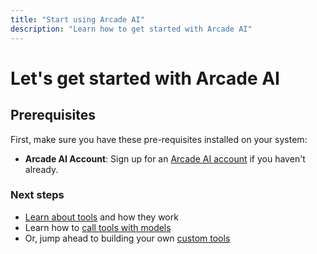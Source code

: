 ```yaml
---
title: "Start using Arcade AI"
description: "Learn how to get started with Arcade AI"
---
```



# Let's get started with Arcade AI

<GettingStarted />

## Prerequisites

First, make sure you have these pre-requisites installed on your system:

- **Arcade AI Account**: Sign up for an [Arcade AI account](https://arcade-ai.typeform.com/early-access?typeform-source=docs.arcade.dev) if you haven't already.

<Prerequisites />

### Next steps

- [Learn about tools](tools-overview) and how they work
- Learn how to [call tools with models](use-tools/call-tools-with-models)
- Or, jump ahead to building your own [custom tools](build-tools/create-a-toolkit)
